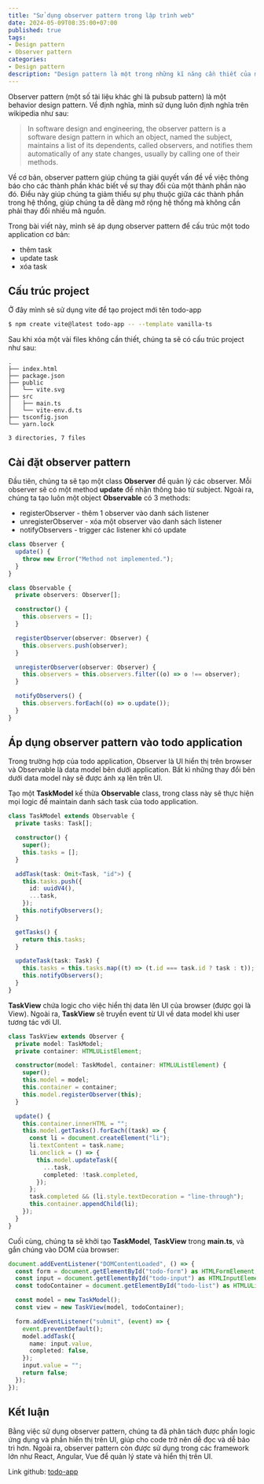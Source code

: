 ```yaml
---
title: "Sử dụng observer pattern trong lập trình web"
date: 2024-05-09T08:35:00+07:00
published: true 
tags:
- Design pattern
- Observer pattern
categories:
- Design pattern
description: "Design pattern là một trong những kĩ năng cần thiết của một lập trình viên. Không chỉ biết, việc áp dụng thành thạo các design pattern vào công việc hằng ngày cũng giúp các lập trình viên nâng cao giá trị bản thân của mình trong ngành. Trong bài viết này, mình sẽ chia sẻ một trong những design pattern tương đối phổ biến và các áp dụng nó vào trong lập trình web frontend - __Observer pattern__."
---
```


Observer pattern (một số tài liệu khác ghi là pubsub pattern) là một behavior design pattern.
Về định nghĩa, mình sử dụng luôn định nghĩa trên wikipedia như sau:

> In software design and engineering, the observer pattern is a software design pattern in which an object,
named the subject, maintains a list of its dependents, called observers, and notifies them automatically of
any state changes, usually by calling one of their methods.

Về cơ bản, observer pattern giúp chúng ta giải quyết vấn đề về việc thông báo cho các thành phần khác biết về sự thay đổi của một thành phần nào đó. Điều này giúp chúng ta giảm thiểu sự phụ thuộc giữa các thành phần trong hệ thống, giúp chúng ta dễ dàng mở rộng hệ thống mà không cần phải thay đổi nhiều mã nguồn.

Trong bài viết này, mình sẽ áp dụng observer pattern để cấu trúc một todo application cơ bản:
- thêm task
- update task
- xóa task


## Cấu trúc project

Ở đây mình sẽ sử dụng vite để tạo project mới tên todo-app

```bash
$ npm create vite@latest todo-app -- --template vanilla-ts
```

Sau khi xóa một vài files không cần thiết, chúng ta sẽ có cấu trúc project như sau:

```
.
├── index.html
├── package.json
├── public
│   └── vite.svg
├── src
│   ├── main.ts
│   └── vite-env.d.ts
├── tsconfig.json
└── yarn.lock

3 directories, 7 files
```

## Cài đặt observer pattern

Đầu tiên, chúng ta sẽ tạo một class **Observer** để quản lý các observer. Mỗi observer sẽ có một method **update** để nhận thông báo từ subject.
Ngoài ra, chúng ta tạo luôn một object **Observable** có 3 methods:
- registerObserver - thêm 1 observer vào danh sách listener
- unregisterObserver - xóa một observer vào danh sách listener
- notifyObservers - trigger các listener khi có update

```typescript
class Observer {
  update() {
    throw new Error("Method not implemented.");
  }
}

class Observable {
  private observers: Observer[];

  constructor() {
    this.observers = [];
  }

  registerObserver(observer: Observer) {
    this.observers.push(observer);
  }

  unregisterObserver(observer: Observer) {
    this.observers = this.observers.filter((o) => o !== observer);
  }

  notifyObservers() {
    this.observers.forEach((o) => o.update());
  }
}
```

## Áp dụng observer pattern vào todo application

Trong trường hợp của todo application, Observer là UI hiển thị trên browser và Observable là data model bên dưới application.
Bất kì những thay đổi bên dưới data model này sẽ được ánh xạ lên trên UI.

Tạo một **TaskModel** kế thừa **Observable** class, trong class này sẽ thực hiện mọi logic để maintain danh sách task của todo application.

```typescript
class TaskModel extends Observable {
  private tasks: Task[];

  constructor() {
    super();
    this.tasks = [];
  }

  addTask(task: Omit<Task, "id">) {
    this.tasks.push({
      id: uuidV4(),
      ...task,
    });
    this.notifyObservers();
  }

  getTasks() {
    return this.tasks;
  }

  updateTask(task: Task) {
    this.tasks = this.tasks.map((t) => (t.id === task.id ? task : t));
    this.notifyObservers();
  }
}
```

**TaskView** chứa logic cho việc hiển thị data lên UI của browser (được gọi là View).
Ngoài ra, **TaskView** sẽ truyền event từ UI về data model khi user tương tác với UI.

```typescript
class TaskView extends Observer {
  private model: TaskModel;
  private container: HTMLUListElement;

  constructor(model: TaskModel, container: HTMLUListElement) {
    super();
    this.model = model;
    this.container = container;
    this.model.registerObserver(this);
  }

  update() {
    this.container.innerHTML = "";
    this.model.getTasks().forEach((task) => {
      const li = document.createElement("li");
      li.textContent = task.name;
      li.onclick = () => {
        this.model.updateTask({
          ...task,
          completed: !task.completed,
        });
      };
      task.completed && (li.style.textDecoration = "line-through");
      this.container.appendChild(li);
    });
  }
}
```

Cuối cùng, chúng ta sẽ khởi tạo **TaskModel**, **TaskView** trong **main.ts**, và gắn chúng vào DOM của browser:

```typescript
document.addEventListener("DOMContentLoaded", () => {
  const form = document.getElementById("todo-form") as HTMLFormElement;
  const input = document.getElementById("todo-input") as HTMLInputElement;
  const todoContainer = document.getElementById("todo-list") as HTMLUListElement;

  const model = new TaskModel();
  const view = new TaskView(model, todoContainer);

  form.addEventListener("submit", (event) => {
    event.preventDefault();
    model.addTask({
      name: input.value,
      completed: false,
    });
    input.value = "";
    return false;
  });
});
```

## Kết luận

Bằng việc sử dụng observer pattern, chúng ta đã phân tách được phần logic ứng dụng và phần hiển thị trên UI, giúp cho code trở nên dễ đọc và dễ bảo trì hơn.
Ngoài ra, observer pattern còn được sử dụng trong các framework lớn như React, Angular, Vue để quản lý state và hiển thị trên UI.

Link github: [todo-app](https://github.com/magiskboy/todo-observer-pattern)